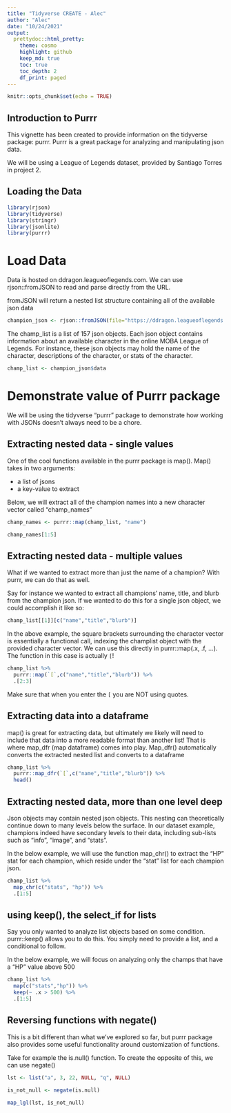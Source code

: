 ```yaml
---
title: "Tidyverse CREATE - Alec"
author: "Alec"
date: "10/24/2021"
output: 
  prettydoc::html_pretty:
    theme: cosmo
    highlight: github
    keep_md: true
    toc: true
    toc_depth: 2
    df_print: paged
---
```


```r
knitr::opts_chunk$set(echo = TRUE)
```

## Introduction to Purrr

This vignette has been created to provide information on the tidyverse package: purrr. Purrr is a great package for analyzing and manipulating json data.

We will be using a League of Legends dataset, provided by Santiago Torres in project 2.

## Loading the Data

```r
library(rjson)
library(tidyverse)
library(stringr)
library(jsonlite)
library(purrr)
```

# Load Data

Data is hosted on ddragon.leagueoflegends.com. We can use rjson::fromJSON to read and parse directly from the URL.

fromJSON will return a nested list structure containing all of the available json data

```r
champion_json <- rjson::fromJSON(file="https://ddragon.leagueoflegends.com/cdn/11.19.1/data/en_US/champion.json")
```


The champ_list is a list of 157 json objects. Each json object contains information about an available character in the online MOBA League of Legends. For instance, these json objects may hold the name of the character, descriptions of the character, or stats of the character. 

```r
champ_list <- champion_json$data
```

# Demonstrate value of Purrr package

We will be using the tidyverse "purrr" package to demonstrate how working with JSONs doesn't always need to be a chore.

## Extracting nested data - single values

One of the cool functions available in the purrr package is map(). Map() takes in two arguments:

- a list of jsons
- a key-value to extract

Below, we will extract all of the champion names into a new character vector called "champ_names"

```r
champ_names <- purrr::map(champ_list, "name")

champ_names[1:5]
```

## Extracting nested data - multiple values

What if we wanted to extract more than just the name of a champion? With purrr, we can do that as well. 

Say for instance we wanted to extract all champions' name, title, and blurb from the champion json. If we wanted to do this for a single json object, we could accomplish it like so:

```r
champ_list[[1]][c("name","title","blurb")]

```

In the above example, the square brackets surrounding the character vector is essentially a functional call, indexing the champlist object with the provided character vector. We can use this directly in purrr::map(.x, .f, ...). The function in this case is actually `[`!

```r
champ_list %>%
  purrr::map(`[`,c("name","title","blurb")) %>%
  .[2:3]
```

Make sure that when you enter the `[` you are NOT using quotes.


## Extracting data into a dataframe

map() is great for extracting data, but ultimately we likely will need to include that data into a more readable format than another list! That is where map_dfr (map dataframe) comes into play. Map_dfr() automatically converts the extracted nested list and converts to a dataframe

```r
champ_list %>%
  purrr::map_dfr(`[`,c("name","title","blurb")) %>%
  head()
```


## Extracting nested data, more than one level deep

Json objects may contain nested json objects. This nesting can theoretically continue down to many levels below the surface. In our dataset example, champions indeed have secondary levels to their data, including sub-lists such as "info", "image", and "stats".

In the below example, we will use the function map_chr() to extract the "HP" stat for each champion, which reside under the "stat" list for each champion json.

```r
champ_list %>%
  map_chr(c("stats", "hp")) %>%
  .[1:5]
```

## using keep(), the select_if for lists

Say you only wanted to analyze list objects based on some condition. purrr::keep() allows you to do this. You simply need to provide a list, and a conditional to follow.

In the below example, we will focus on analyzing only the champs that have a "HP" value above 500

```r
champ_list %>%
  map(c("stats","hp")) %>%
  keep(~ .x > 500) %>%
  .[1:5]
```

## Reversing functions with negate()

This is a bit different than what we've explored so far, but purrr package also provides some useful functionality around customization of functions. 

Take for example the is.null() function. To create the opposite of this, we can use negate()

```r
lst <- list("a", 3, 22, NULL, "q", NULL)

is_not_null <- negate(is.null)

map_lgl(lst, is_not_null)
```




